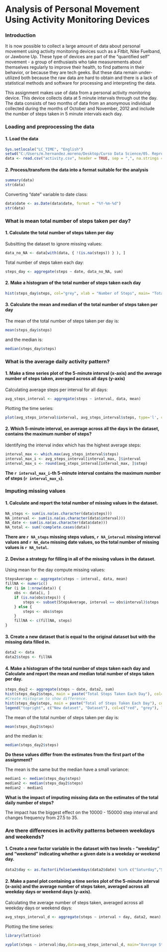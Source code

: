 **Analysis of Personal Movement Using Activity Monitoring Devices**
=====================================================================

### **Introduction**

It is now possible to collect a large amount of data about personal movement using activity monitoring devices such as a Fitbit, Nike Fuelband, or Jawbone Up. These type of devices are part of the "quantified self" movement - a group of enthusiasts who take measurements about themselves regularly to improve their health, to find patterns in their behavior, or because they are tech geeks. But these data remain under-utilized both because the raw data are hard to obtain and there is a lack of statistical methods and software for processing and interpreting the data.

This assignment makes use of data from a personal activity monitoring device. This device collects data at 5 minute intervals through out the day. The data consists of two months of data from an anonymous individual collected during the months of October and November, 2012 and include the number of steps taken in 5 minute intervals each day.

### **Loading and preprocessing the data**

#### 1. Load the data
```{r}
Sys.setlocale("LC_TIME", "English")
setwd("C:/Users/m.hernandez.moreno/Desktop/Curso Data Science/05. Reproducible research/Project1")
data <- read.csv("activity.csv", header = TRUE, sep = ",", na.strings = "NA")
```

#### 2. Process/transform the data into a format suitable for the analysis

```{r}
summary(data)
str(data)
```

Converting "date" variable to date class:
```{r}
data$date <- as.Date(data$date, format = "%Y-%m-%d")
str(data)
```


### **What is mean total number of steps taken per day?**

#### 1. Calculate the total number of steps taken per day

Subsitting the dataset to ignore missing values:
```{r}
data_no_NA <- data[with(data, { !(is.na(steps)) } ), ]
```

Total number of steps taken each day:
```{r}
steps_day <- aggregate(steps ~ date, data_no_NA, sum)
```

#### 2. Make a histogram of the total number of steps taken each day
```{r}
hist(steps_day$steps, col="grey", xlab = "Number of Steps", main= "Total Steps Taken Each Day")
```

#### 3. Calculate the mean and median of the total number of steps taken per day

The mean of the total number of steps taken per day is:
```{r}
mean(steps_day$steps)
```
and the median is:
```{r}
median(steps_day$steps)
```

### **What is the average daily activity pattern?**

#### 1. Make a time series plot of the 5-minute interval (x-axis) and the average number of steps taken, averaged across all days (y-axis)

Calculating average steps per interval for all days:
```{r}
avg_steps_interval <- aggregate(steps ~ interval, data, mean)
```

Plotting the time series:
```{r}
plot(avg_steps_interval$interval, avg_steps_interval$steps, type='l', col=1, main="Average Steps per Day by Interval", xlab="Time Intervals", ylab="Average number of steps")
```

#### 2. Which 5-minute interval, on average across all the days in the dataset, contains the maximum number of steps?

Identifying the interval index which has the highest average steps:
```{r}
interval_max <- which.max(avg_steps_interval$steps)
interval_max_i <- avg_steps_interval[interval_max, ]$interval
interval_max_s <- round(avg_steps_interval[interval_max, ]$step)
```
**The `r interval_max_i`-th 5-minute interval contains the maximum number of steps (`r interval_max_s`).**


### **Imputing missing values**

#### 1. Calculate and report the total number of missing values in the dataset.
```{r}
NA_steps <- sum(is.na(as.character(data$steps)))
NA_interval <- sum(is.na(as.character(data$interval)))
NA_date <- sum(is.na(as.character(data$date)))
NA_total <- sum(!complete.cases(data))
```

**There are `r NA_steps` missing steps values, `r NA_interval` missing interval values and `r NA_date` missing date values, so the total number of missing values is `r NA_total`.**


#### 2. Devise a strategy for filling in all of the missing values in the dataset.

Using mean for the day compute missing values:
```{r}
StepsAverage <- aggregate(steps ~ interval, data, mean)
fillNA <- numeric()
for (i in 1:nrow(data)) {
    obs <- data[i, ]
    if (is.na(obs$steps)) {
        steps <- subset(StepsAverage, interval == obs$interval)$steps
    } else {
        steps <- obs$steps
    }
    fillNA <- c(fillNA, steps)
}
```

#### 3. Create a new dataset that is equal to the original dataset but with the missing data filled in.

```{r}
data2 <- data
data2$steps <- fillNA
```

#### 4. Make a histogram of the total number of steps taken each day and Calculate and report the mean and median total number of steps taken per day.

```{r}
steps_day2 <- aggregate(steps ~ date, data2, sum)
hist(steps_day2$steps, main = paste("Total Steps Taken Each Day"), col="red", xlab="Number of Steps")
#Create Histogram to show difference. 
hist(steps_day$steps, main = paste("Total of Steps Taken Each Day"), col="grey", xlab="Number of Steps", add=T)
legend("topright", c("New dataset", "Dataset"), col=c("red", "grey"), lwd=10)
```

The mean of the total number of steps taken per day is:
```{r}
mean(steps_day2$steps)
```
and the median is:
```{r}
median(steps_day2$steps)
```

**Do these values differ from the estimates from the first part of the assignment?**

The mean is the same but the median have a small variance:

```{r}
median1 <- median(steps_day$steps)
median2 <- median(steps_day2$steps)
median2 - median1
```

**What is the impact of imputing missing data on the estimates of the total daily number of steps?**

The impact has the biggest effect on the 10000 - 150000 step interval and changes frequency from 27.5 to 35.


### **Are there differences in activity patterns between weekdays and weekends?**

#### 1. Create a new factor variable in the dataset with two levels - "weekday" and "weekend" indicating whether a given date is a weekday or weekend day.


```{r}
data2$day <- as.factor(ifelse(weekdays(data2$date) %in% c("Saturday","Sunday"),"Weekend", "Weekday"))
```


#### 2. Make a panel plot containing a time series plot of the 5-minute interval (x-axis) and the average number of steps taken, averaged across all weekday days or weekend days (y-axis).

Calculating the average number of steps taken, averaged across all weekday days or weekend days: 
```{r}
avg_steps_interval_d <- aggregate(steps ~ interval + day, data2, mean)
```


Plotting the time series:
```{r}
library(lattice)

xyplot(steps ~ interval|day,data=avg_steps_interval_d, main="Average Steps per Day by Interval",xlab="Interval", ylab="Steps",layout=c(1,2), type="l")

```

